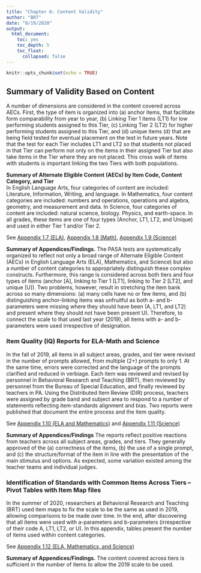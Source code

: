 ```yaml
---
title: "Chapter 6: Content Validity"
author: "BRT"
date: "8/19/2020"
output: 
  html_document:
    toc: yes
    toc_depth: 5
    toc_float: 
      collapsed: false
---
```


```r
knitr::opts_chunk$set(echo = TRUE)
```

## Summary of Validity Based on Content 
A number of dimensions are considered in the content covered across AECs. First, the type of item is organized into (a) anchor items, that facilitate form comparability from year to year, (b) Linking Tier 1 items (LT1) for low performing students assigned to this Tier, (c) Linking Tier 2 (LT2) for higher performing students assigned to this Tier, and (d) unique items (d) that are being field tested for eventual placement on the test in future years. Note that the test for each Tier includes LT1 and LT2 so that students not placed in that Tier can perform not only on the items in their assigned Tier but also take items in the Tier where they are not placed. This cross walk of items with students is important linking the two Tiers with both populations.

**Summary of Alternate Eligible Content (AECs) by Item Code, Content Category, and Tier**  
In English Language Arts, four categories of content are included: Literature, Information, Writing, and language. In Mathematics, four content categories are included: numbers and operations, operations and algebra, geometry, and measurement and data. In Science, four categories of content are included: natural science, biology. Physics, and earth-space. In all grades, these items are one of four types (Anchor, LT1, LT2, and Unique) and used in either Tier 1 and/or Tier 2.

See [Appendix 1.7 (ELA)](appendix/App1.7_AEC_By_ItemCodeCntCatELA.pdf), [Appendix 1.8 (Math)](appendix/App1.8_AEC_By_ItemCodeCntCatMath.pdf), [Appendix 1.9 (Science)](appendix/App1.9_AEC_By_ItemCodeCntCatSci.pdf)

**Summary of Appendices/Findings.**  The PASA tests are systematically organized to reflect not only a broad range of Alternate Eligible Content (AECs) in English Language Arts (ELA), Mathematics, and Science) but also a number of content categories to appropriately distinguish these complex constructs. Furthermore, this range is considered across both tiers and four types of items (anchor [A], linking to Tier 1 [LT1], linking to Tier 2 [LT2], and unique [U]). Two problems, however, result in stretching the item bank across so many dimensions: (a) many cells have no or few items, and (b) distinguishing anchor-linking items was unfruitful as both a- and b-parameters were missing where they should have been (A, LT1, and LT2) and present where they should not have been present U). Therefore, to connect the scale to that used last year (2019), all items with a- and b-parameters were used irrespective of designation.

### Item Quality (IQ) Reports for ELA-Math and Science
In the fall of 2019, all items in all subject areas, grades, and tier were revised in the number of prompts allowed, from multiple (2+) prompts to only 1. At the same time, errors were corrected and the language of the prompts clarified and reduced in verbiage. Each item was reviewed and revised by personnel in Behavioral Research and Teaching (BRT), then reviewed by personnel from the Bureau of Special Education, and finally reviewed by teachers in PA. Using the Distributed Item Review (DIR) process, teachers were assigned by grade band and subject area to respond to a number of statements reflecting item-standards alignment and bias. Two reports were published that document the entire process and the item quality.

See [Appendix 1.10 (ELA and Mathematics)](appendix/App1.10_ItemQualityReport_ELAandMath.pdf)  and [Appendix 1.11 (Science)](appendix/App1.11_ItemQualityReport_Science.pdf)

**Summary of Appendices/Findings**  The reports reflect positive reactions from teachers across all subject areas, grades, and tiers. They generally approved of the (a) correctness of the items, (b) the use of a single prompt, and (c) the structure/format of the item in line with the presentation of the main stimulus and options. As expected, some variation existed among the teacher teams and individual judges.

### Identification of Standards with Common Items Across Tiers  – Pivot Tables with Item Map files
In the summer of 2020, researchers at Behavioral Research and Teaching (BRT) used item maps to fix the scale to be the same as used in 2019, allowing comparisons to be made over time. In the end, after discovering that all items were used with a-parameters and b-parameters (irrespective of their code A, LT1, LT2, or U). In this appendix, tables present the number of items used within content categories.

See [Appendix 1.12 (ELA, Mathematics, and Science)](appendix/App1.12_ItemParameterSummary.xlsx)

**Summary of Appendices/Findings.**  The content covered across tiers is sufficient in the number of items to allow the 2019 scale to be used.